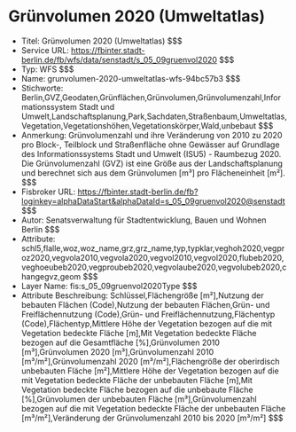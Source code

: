 # Grünvolumen 2020 (Umweltatlas)
- Titel: Grünvolumen 2020 (Umweltatlas) $$$
- Service URL: https://fbinter.stadt-berlin.de/fb/wfs/data/senstadt/s_05_09gruenvol2020 $$$
- Typ: WFS $$$
- Name: grunvolumen-2020-umweltatlas-wfs-94bc57b3 $$$
- Stichworte: Berlin,GVZ,Geodaten,Grünflächen,Grünvolumen,Grünvolumenzahl,Informationssystem Stadt und Umwelt,Landschaftsplanung,Park,Sachdaten,Straßenbaum,Umweltatlas,Vegetation,Vegetationshöhen,Vegetationskörper,Wald,unbebaut $$$
- Anmerkung: Grünvolumenzahl und ihre Veränderung von 2010 zu 2020 pro Block-, Teilblock und Straßenfläche ohne Gewässer auf Grundlage des Informationssystems Stadt und Umwelt (ISU5) - Raumbezug 2020. Die Grünvolumenzahl (GVZ) ist eine Größe aus der Landschaftsplanung und berechnet sich aus dem Grünvolumen [m³] pro Flächeneinheit [m²]. $$$
- Fisbroker URL: https://fbinter.stadt-berlin.de/fb?loginkey=alphaDataStart&alphaDataId=s_05_09gruenvol2020@senstadt $$$
- Autor: Senatsverwaltung für Stadtentwicklung, Bauen und Wohnen Berlin $$$
- Attribute: schl5,flalle,woz,woz_name,grz,grz_name,typ,typklar,veghoh2020,vegproz2020,vegvola2010,vegvola2020,vegvol2010,vegvol2020,flubeb2020,veghoeubeb2020,vegproubeb2020,vegvolaube2020,vegvolubeb2020,changegvz,geom $$$
- Layer Name: fis:s_05_09gruenvol2020Type $$$
- Attribute Beschreibung: Schlüssel,Flächengröße [m²],Nutzung der bebauten Flächen (Code),Nutzung der bebauten Flächen,Grün- und Freiflächennutzung (Code),Grün- und Freiflächennutzung,Flächentyp (Code),Flächentyp,Mittlere Höhe der Vegetation bezogen auf die mit Vegetation bedeckte Fläche [m],Mit Vegetation bedeckte Fläche bezogen auf die Gesamtfläche [%],Grünvolumen 2010 [m³],Grünvolumen 2020 [m³],Grünvolumenzahl 2010 [m³/m²],Grünvolumenzahl 2020 [m³/m²],Flächengröße der oberirdisch unbebauten Fläche [m²],Mittlere Höhe der Vegetation bezogen auf die mit Vegetation bedeckte Fläche der unbebauten Fläche [m],Mit Vegetation bedeckte Fläche bezogen auf die unbebaute Fläche [%],Grünvolumen der unbebauten Fläche [m³],Grünvolumenzahl bezogen auf die mit Vegetation bedeckte Fläche der unbebauten Fläche [m³/m²],Veränderung der Grünvolumenzahl 2010 bis 2020 [m³/m²] $$$
